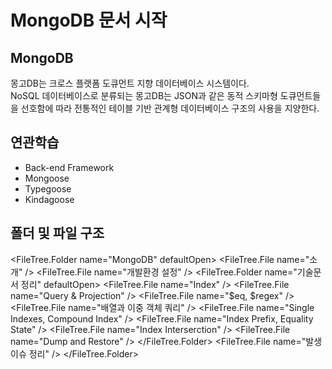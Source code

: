 
# MongoDB 문서 시작

## MongoDB

몽고DB는 크로스 플랫폼 도큐먼트 지향 데이터베이스 시스템이다.  
NoSQL 데이터베이스로 분류되는 몽고DB는 JSON과 같은 동적 스키마형 도큐먼트들을 선호함에 따라 전통적인 테이블 기반 관계형 데이터베이스 구조의 사용을 지양한다.

## 연관학습

- Back-end Framework
- Mongoose
- Typegoose
- Kindagoose

## 폴더 및 파일 구조

<FileTree.Folder name="MongoDB" defaultOpen>
  <FileTree.File name="소개" />
  <FileTree.File name="개발환경 설정" />
  <FileTree.Folder name="기술문서 정리" defaultOpen>
    <FileTree.File name="Index" />
    <FileTree.File name="Query & Projection" />
    <FileTree.File name="$eq, $regex" />
    <FileTree.File name="배열과 이중 객체 쿼리" />
    <FileTree.File name="Single Indexes, Compound Index" />
    <FileTree.File name="Index Prefix, Equality State" />
    <FileTree.File name="Index Interserction" />
    <FileTree.File name="Dump and Restore" />
  </FileTree.Folder>
  <FileTree.File name="발생이슈 정리" />
</FileTree.Folder>
